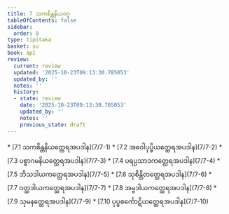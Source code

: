 ```yaml
---
title: 7 သကစိန္တနိယဝဂ္ဂ
tableOfContents: false
sidebar:
  order: 8
type: tipitaka
basket: su
book: ap1
review:
  current: review
  updated: '2025-10-23T09:13:30.785053'
  updated_by: ''
  notes: ''
  history:
  - state: review
    date: '2025-10-23T09:13:30.785053'
    updated_by: ''
    notes: ''
    previous_state: draft
---
```



<ReviewStatus review={frontmatter.review} showDetails={true} />

<HypothesisAnnotation frontmatter={frontmatter} />

<DynamicBreadcrumb />



<TableOfContents book="ap1" section="7">
* [7.1 သကစိန္တနိယတ္ထေရအပဒါန](7/7-1)
* [7.2 အဝေါပုပ္ဖိယတ္ထေရအပဒါန](7/7-2)
* [7.3 ပစ္စာဂမနိယတ္ထေရအပဒါန](7/7-3)
* [7.4 ပရပ္ပသာဒကတ္ထေရအပဒါန](7/7-4)
* [7.5 ဘိသဒါယကတ္ထေရအပဒါန](7/7-5)
* [7.6 သုစိန္တိတတ္ထေရအပဒါန](7/7-6)
* [7.7 ဝတ္ထဒါယကတ္ထေရအပဒါန](7/7-7)
* [7.8 အမ္ဗဒါယကတ္ထေရအပဒါန](7/7-8)
* [7.9 သုမနတ္ထေရအပဒါန](7/7-9)
* [7.10 ပုပ္ဖစင်္ကောဋိယတ္ထေရအပဒါန](7/7-10)
</TableOfContents>